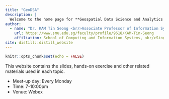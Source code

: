 ```yaml
---
title: "GeoDSA"
description: |
  Welcome to the home page for **Geospatial Data Science and Analytics with R**.
author:
  - name: "Dr. KAM Tin Seong <br/>Associate Professor of Information Systems"
    url: https://www.smu.edu.sg/faculty/profile/9618/KAM-Tin-Seong
    affiliation: School of Computing and Information Systems, <br/>Singapore Management University
site: distill::distill_website
---
```


```r
knitr::opts_chunk$set(echo = FALSE)
```

This website contains the slides, hands-on exercise and other related materials used in each topic.   

* Meet-up day: Every Monday
* Time: 7-10:00pm
* Venue: Webex   


